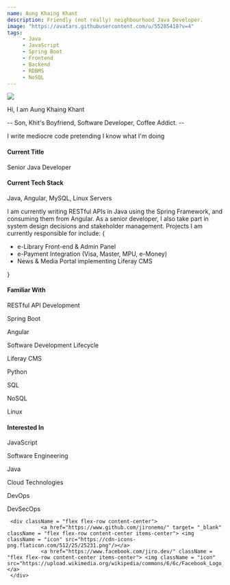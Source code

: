 ```yaml
---
name: Aung Khaing Khant
description: Friendly (not really) neighbourhood Java Developer.
image: "https://avatars.githubusercontent.com/u/55285418?v=4"
tags:
     - Java
     - JavaScript
     - Spring Boot
     - Frontend
     - Backend
     - RDBMS
     - NoSQL
---
```


<div className = "jiro flex flex-col content-center items-center">
     <img src= "https://avatars.githubusercontent.com/u/55285418?v=4" className="profile"/>
     <div className = "flex flex-col content-center items-center text-center personal-detail">
          <p>Hi, I am <span className="name">Aung Khaing Khant</span></p>
          <p>-- Son, Khit's Boyfriend, Software Developer, Coffee Addict. --</p>
     </div>
     <div className="quote">
          <p>I write mediocre code pretending I know what I'm doing</p> 
     </div>
     <div className="flex flex-row flex-wrap">
          <div className = "flex flex-col content-center items-center desc">
               <h4>Current Title</h4>
               <p>Senior Java Developer</p>
          </div>
          <div className = "flex flex-col content-top items-center text-center desc">
                    <h4>Current Tech Stack</h4>
                    <p>Java, Angular, MySQL, Linux Servers</p>
          </div>
     </div>
     <div className="detail flex flex-row flex-wrap about content-center items-center">
               I am currently writing RESTful APIs in Java using the Spring Framework, and consuming them from Angular.
               As a senior developer, I also take part in system design decisions and stakeholder management.
               Projects I am currently responsible for include:
               {<ul>
                    <li>e-Library Front-end & Admin Panel </li>
                    <li>e-Payment Integration (Visa, Master, MPU, e-Money) </li>
                    <li>News & Media Portal implementing Liferay CMS</li>
               </ul>}
     </div>
     <div className = "info familiar text-center">
         <h4>Familiar With</h4>
          <div className= "flex flex-wrap justify-center items-center badge-container gap-4">
               <p > RESTful API Development</p>
               <p>Spring Boot</p>
               <p>Angular</p>
               <p>Software Development Lifecycle</p>
               <p>Liferay CMS</p>
               <p> Python</p>
               <p> SQL</p>
               <p> NoSQL</p>
               <p> Linux </p>
          </div>
     </div>
     <div className = "info text-center">
         <h4>Interested In</h4>
          <div className= "flex flex-wrap justify-center items-center badge-container gap-4">
              <p> JavaScript</p>
              <p> Software Engineering </p>
              <p> Java </p>
              <p> Cloud Technologies </p>
              <p> DevOps </p>
              <p> DevSecOps </p>
          </div>
     </div>

     <div className = "flex flex-row content-center">
               <a href="https://www.github.com/jironemo/" target= "_blank" className = "flex flex-row content-center items-center"> <img className = "icon" src="https://cdn-icons-png.flaticon.com/512/25/25231.png"/></a>
               <a href="https://www.facebook.com/jiro.dev/" className = "flex flex-row content-center items-center"> <img className = "icon" src="https://upload.wikimedia.org/wikipedia/commons/6/6c/Facebook_Logo_2023.png"/></a>
     </div>
</div>